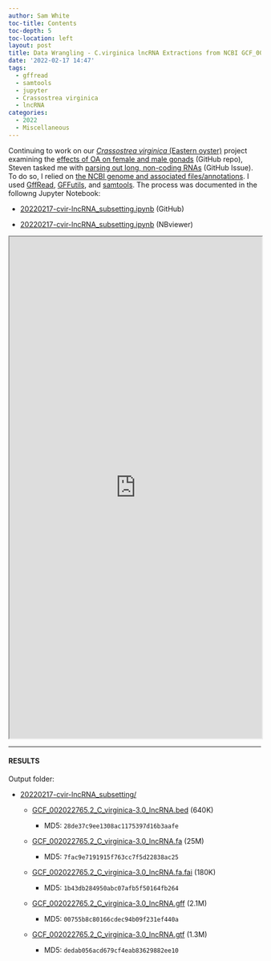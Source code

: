 ```yaml
---
author: Sam White
toc-title: Contents
toc-depth: 5
toc-location: left
layout: post
title: Data Wrangling - C.virginica lncRNA Extractions from NCBI GCF_002022765.2 Using GffRead
date: '2022-02-17 14:47'
tags: 
  - gffread
  - samtools
  - jupyter
  - Crassostrea virginica
  - lncRNA
categories: 
  - 2022
  - Miscellaneous
---
```

Continuing to work on our [_Crassostrea virginica_ (Eastern oyster)](https://en.wikipedia.org/wiki/Eastern_oyster) project examining the [effects of OA on female and male gonads]() (GitHub repo), Steven tasked me with [parsing out long, non-coding RNAs](https://github.com/RobertsLab/resources/issues/1375) (GitHub Issue). To do so, I relied on [the NCBI genome and associated files/annotations](https://ftp.ncbi.nlm.nih.gov/genomes/all/GCF/002/022/765/GCF_002022765.2_C_virginica-3.0/). I used [GffRead](https://github.com/gpertea/gffread), [GFFutils](https://gffutils.readthedocs.io/en/v0.12.0/index.html), and [samtools](http://www.htslib.org/). The process was documented in the followng Jupyter Notebook:

- [20220217-cvir-lncRNA_subsetting.ipynb](https://github.com/RobertsLab/code/blob/master/notebooks/sam/20220217-cvir-lncRNA_subsetting.ipynb) (GitHub)

- [20220217-cvir-lncRNA_subsetting.ipynb](https://nbviewer.ipython.org/github/RobertsLab/code/blob/master/notebooks/sam/20220217-cvir-lncRNA_subsetting.ipynb) (NBviewer)



<iframe src="https://nbviewer.ipython.org/github/RobertsLab/code/blob/master/notebooks/sam/20220217-cvir-lncRNA_subsetting.ipynb" width="100%" height="1000" scrolling="yes"></iframe>

---

#### RESULTS

Output folder:

- [20220217-cvir-lncRNA_subsetting/](https://gannet.fish.washington.edu/Atumefaciens/20220217-cvir-lncRNA_subsetting/)

  - [GCF_002022765.2_C_virginica-3.0_lncRNA.bed](https://gannet.fish.washington.edu/Atumefaciens/20220217-cvir-lncRNA_subsetting/GCF_002022765.2_C_virginica-3.0_lncRNA.bed) (640K)

    - MD5: `28de37c9ee1308ac1175397d16b3aafe`

  - [GCF_002022765.2_C_virginica-3.0_lncRNA.fa](https://gannet.fish.washington.edu/Atumefaciens/20220217-cvir-lncRNA_subsetting/GCF_002022765.2_C_virginica-3.0_lncRNA.fa) (25M)

    - MD5: `7fac9e7191915f763cc7f5d22838ac25`

  - [GCF_002022765.2_C_virginica-3.0_lncRNA.fa.fai](https://gannet.fish.washington.edu/Atumefaciens/20220217-cvir-lncRNA_subsetting/GCF_002022765.2_C_virginica-3.0_lncRNA.fa.fai) (180K)

    - MD5: `1b43db284950abc07afb5f50164fb264`

  - [GCF_002022765.2_C_virginica-3.0_lncRNA.gff](https://gannet.fish.washington.edu/Atumefaciens/20220217-cvir-lncRNA_subsetting/GCF_002022765.2_C_virginica-3.0_lncRNA.gff) (2.1M)

    - MD5: `00755b8c80166cdec94b09f231ef440a`

  - [GCF_002022765.2_C_virginica-3.0_lncRNA.gtf](https://gannet.fish.washington.edu/Atumefaciens/20220217-cvir-lncRNA_subsetting/GCF_002022765.2_C_virginica-3.0_lncRNA.gtf) (1.3M)

    - MD5: `dedab056acd679cf4eab83629882ee10`
